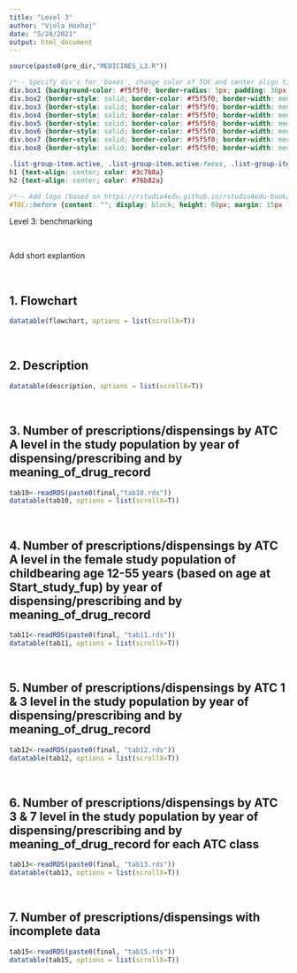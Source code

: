 ```yaml
---
title: "Level 3"
author: "Vjola Hoxhaj"
date: "5/24/2021"
output: html_document
---
```

```r
source(paste0(pre_dir,"MEDICINES_L3.R"))
```

```css
/*-- Specify div's for 'boxes', change color of TOC and center align titles: --*/
div.box1 {background-color: #f5f5f0; border-radius: 5px; padding: 30px; margin-right: 0px}
div.box2 {border-style: solid; border-color: #f5f5f0; border-width: medium; border-radius: 30px; padding: 5px; margin-right: 0px}
div.box3 {border-style: solid; border-color: #f5f5f0; border-width: medium; border-radius: 30px; padding: 5px; margin-right: 0px}
div.box4 {border-style: solid; border-color: #f5f5f0; border-width: medium; border-radius: 30px; padding: 5px; margin-right: 0px}
div.box5 {border-style: solid; border-color: #f5f5f0; border-width: medium; border-radius: 30px; padding: 5px; margin-right: 0px}
div.box6 {border-style: solid; border-color: #f5f5f0; border-width: medium; border-radius: 30px; padding: 5px; margin-right: 0px}
div.box7 {border-style: solid; border-color: #f5f5f0; border-width: medium; border-radius: 30px; padding: 5px; margin-right: 0px}
div.box8 {border-style: solid; border-color: #f5f5f0; border-width: medium; border-radius: 30px; padding: 5px; margin-right: 0px}

.list-group-item.active, .list-group-item.active:focus, .list-group-item.active:hover {background-color: #76b82a; border-color: #76b82a}
h1 {text-align: center; color: #3c7b8a}
h2 {text-align: center; color: #76b82a}

/*-- Add logo (based on https://rstudio4edu.github.io/rstudio4edu-book/rmd-fancy.html): --*/
#TOC::before {content: ""; display: block; height: 60px; margin: 15px 10px 15px; background-image: url("conception_logo.png"); background-size: contain; background-position: center center; background-repeat: no-repeat}
```

<div class = 'box1'>

Level 3: benchmarking  

<br> 

Add short explantion

</div>

<br>

<div class = 'box2'>

## 1. Flowchart

```r
datatable(flowchart, options = list(scrollX=T))
```

</div>

<br>

<div class = 'box3'>

## 2. Description

```r
datatable(description, options = list(scrollX=T))
```

</div>

<br>

<div class = 'box4'>

## 3. Number of prescriptions/dispensings by ATC A level in the study population by year of dispensing/prescribing and by meaning_of_drug_record

```r
tab10<-readRDS(paste0(final,"tab10.rds"))
datatable(tab10, options = list(scrollX=T))
```

</div>

<br>

<div class = 'box5'>

## 4. Number of prescriptions/dispensings by ATC A level in the female study population of childbearing age 12-55 years (based on age at Start_study_fup) by year of dispensing/prescribing and by meaning_of_drug_record

```r
tab11<-readRDS(paste0(final, "tab11.rds"))
datatable(tab11, options = list(scrollX=T))
```

</div>

<br>

<div class = 'box6'>

## 5. Number of prescriptions/dispensings by ATC 1 & 3 level in the study population by year of dispensing/prescribing and by meaning_of_drug_record

```r
tab12<-readRDS(paste0(final, "tab12.rds"))
datatable(tab12, options = list(scrollX=T))
```

</div>

<br>

<div class = 'box7'>

## 6. Number of prescriptions/dispensings by ATC 3 & 7 level in the study population by year of dispensing/prescribing and by meaning_of_drug_record for each ATC class

```r
tab13<-readRDS(paste0(final, "tab13.rds"))
datatable(tab13, options = list(scrollX=T))
```

</div>

<br>

<div class = 'box8'>

## 7. Number of prescriptions/dispensings with incomplete data

```r
tab15<-readRDS(paste0(final, "tab15.rds"))
datatable(tab15, options = list(scrollX=T))
```

</div>


